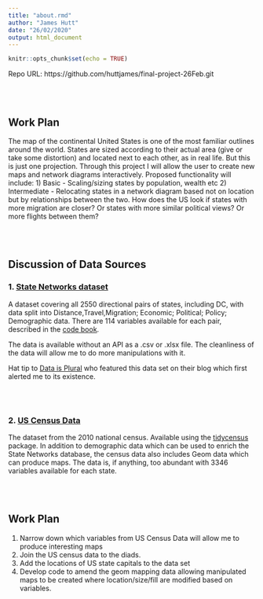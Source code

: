 ```yaml
---
title: "about.rmd"
author: "James Hutt"
date: "26/02/2020"
output: html_document
---
```


```r
knitr::opts_chunk$set(echo = TRUE)
```

Repo URL: https://github.com/huttjames/final-project-26Feb.git

<br/><br/>

## Work Plan 
The map of the continental United States is one of the most familiar outlines around the world. States are sized according to their actual area (give or take some distortion) and located next to each other, as in real life. But this is just one projection. Through this project I will allow the user to create new maps and network diagrams interactively. Proposed functionality will include:
1) Basic - Scaling/sizing states by population, wealth etc 
2) Intermediate - Relocating states in a network diagram based not on location but by relationships between the two. How does the US look if states with more migration are closer? Or states with more similar political views? Or more flights between them? 


<br/><br/>

## Discussion of Data Sources

### 1. [State Networks dataset](https://ippsr.msu.edu/public-policy/state-networks)

A dataset covering all 2550 directional pairs of states, including DC, with data split into Distance,Travel,Migration; Economic; Political; Policy; Demographic data. There are 114 variables available for each pair, described in the [code book](https://ippsr.msu.edu/sites/default/files/state_networks/state_networks_codebook.pdf). 

The data is available without an API as a .csv or .xlsx file. The cleanliness of the data will allow me to do more manipulations with it. 


Hat tip to [Data is Plural](https://tinyletter.com/data-is-plural/letters/data-is-plural-2019-09-18-edition) who featured this data set on their blog which first alerted me to its existence.  

<br/><br/>

### 2. [US Census Data](https://data.census.gov/cedsci/)

The dataset from the 2010 national census. Available using the [tidycensus](https://walkerke.github.io/tidycensus/articles/basic-usage.html#searching-for-variables) package. In addition to demographic data which can be used to enrich the State Networks database, the census data also includes Geom data which can produce maps. The data is, if anything, too abundant with 3346 variables available for each state. 

<br/><br/>

## Work Plan 
1. Narrow down which variables from US Census Data will allow me to produce interesting maps 
2. Join the US census data to the diads. 
3. Add the locations of US state capitals to the data set
4. Develop code to amend the geom mapping data allowing manipulated maps to be created where location/size/fill are modified based on variables. 
